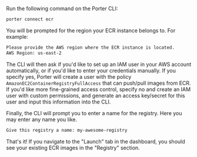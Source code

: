 Run the following command on the Porter CLI:

```sh
porter connect ecr
```

You will be prompted for the region your ECR instance belongs to. For example:

```sh
Please provide the AWS region where the ECR instance is located.
AWS Region: us-east-2
```

The CLI will then ask if you'd like to set up an IAM user in your AWS account automatically, or if you'd like to enter your credentials manually. If you specify yes, Porter will create a user with the policy `AmazonEC2ContainerRegistryFullAccess` that can push/pull images from ECR. If you'd like more fine-grained access control, specify no and create an IAM user with custom permissions, and generate an access key/secret for this user and input this information into the CLI.

Finally, the CLI will prompt you to enter a name for the registry. Here you may enter any name you like.

```sh
Give this registry a name: my-awesome-registry
```

That's it! If you navigate to the "Launch" tab in the dashboard, you should see your existing ECR images in the "Registry" section.
